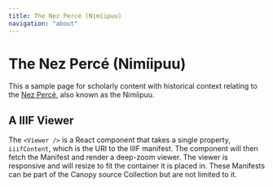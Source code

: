 ```yaml
---
title: The Nez Percé (Nimíipuu)
navigation: "about"
---
```

 
# The Nez Percé (Nimíipuu)
 
This a sample page for scholarly content with historical context relating to the [Nez Percé](https://en.wikipedia.org/wiki/Nez_Perce), also known as the Nimíipuu.
 
## A IIIF Viewer
 
The `<Viewer />` is a React component that takes a single property, `iiifContent`, which is the URI to the
IIIF manifest. The component will then fetch the Manifest and render a deep-zoom viewer. The viewer is
responsive and will resize to fit the container it is placed in. These Manifests can be part of the Canopy
source Collection but are not limited to it.
 
<Viewer iiifContent="https://api.dc.library.northwestern.edu/api/v2/works/14a6aa15-9e12-47a7-9617-91f430d4f47b?as=iiif" />
